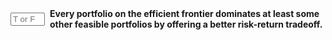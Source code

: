 ::: {.question-block}

<form onsubmit="event.preventDefault(); checkAnswerBox('module3_tf_q105','T')" style="display: flex; align-items: center; gap: 8px;">
<input type="text" id="module3_tf_q105" name="module3_tf_q105" maxlength="1" placeholder="T or F" style="width: 55px;" data-correct-answer="T" /> 
<label for="module3_tf_q105"><strong>Every portfolio on the efficient frontier dominates at least some other feasible portfolios by offering a better risk-return tradeoff.</strong></label>
</form>

<div id="feedback-module3_tf_q105" class="feedback" data-status="" style="display:none;">
The sentence is TRUE. By definition, portfolios on the efficient frontier provide the maximum return for a given risk, or the minimum risk for a given return, thus dominating inefficient portfolios.
</div>
:::
